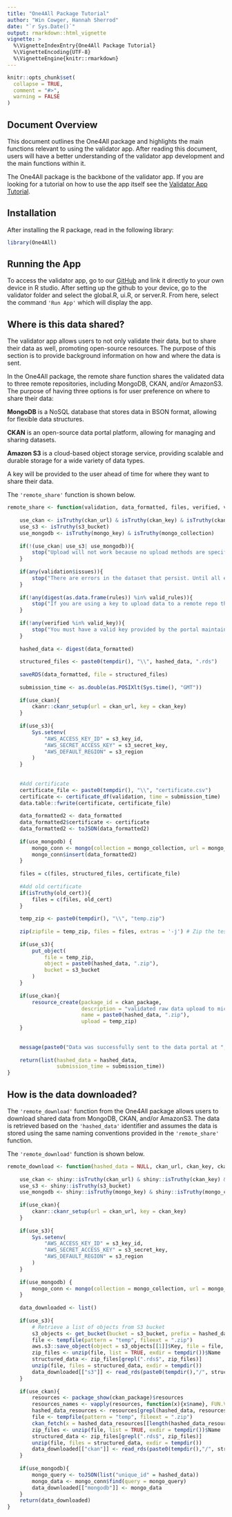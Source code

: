 ```yaml
---
title: "One4All Package Tutorial"
author: "Win Cowger, Hannah Sherrod"
date: "`r Sys.Date()`"
output: rmarkdown::html_vignette
vignette: >
  %\VignetteIndexEntry{One4All Package Tutorial}
  %\VignetteEncoding{UTF-8}
  %\VignetteEngine{knitr::rmarkdown}
---
```


```r
knitr::opts_chunk$set(
  collapse = TRUE,
  comment = "#>",
  warning = FALSE
)
```

## Document Overview

This document outlines the One4All package and highlights the main functions relevant to using the validator app. After reading this document, users will have a better understanding of the validator app development and the main functions within it. 

The One4All package is the backbone of the validator app. If you are looking for a tutorial on how to use the app itself see the [Validator App Tutorial](app.html).

## Installation

After installing the R package, read in the following library:
```r
library(One4All)
```

## Running the App

To access the validator app, go to our [GitHub](https://github.com/Moore-Institute-4-Plastic-Pollution-Res/One4All.git) and link it directly to your own device in R studio. After setting up the github to your device, go to the validator folder and select the global.R, ui.R, or server.R. From here, select the command `'Run App'` which will display the app.

## Where is this data shared?

The validator app allows users to not only validate their data, but to share their data as well, promoting open-source resources. The purpose of this section is to provide background information on how and where the data is sent. 


In the One4All package, the remote share function shares the validated data to three remote repositories, including MongoDB, CKAN, and/or AmazonS3. The purpose of having three options is for user preference on where to share their data: 


**MongoDB** is a NoSQL database that stores data in BSON format, allowing for flexible data structures.

**CKAN** is an open-source data portal platform, allowing for managing and sharing datasets.

**Amazon S3** is a cloud-based object storage service, providing scalable and durable storage for a wide variety of data types.

A key will be provided to the user ahead of time for where they want to share their data.

The `'remote_share'` function is shown below.
```r
remote_share <- function(validation, data_formatted, files, verified, valid_rules, valid_key, ckan_url, ckan_key, ckan_package, url_to_send, rules, results, s3_key_id, s3_secret_key, s3_region, s3_bucket, mongo_key, mongo_collection, old_cert = NULL){
    
    use_ckan <- isTruthy(ckan_url) & isTruthy(ckan_key) & isTruthy(ckan_package)
    use_s3 <- isTruthy(s3_bucket)
    use_mongodb <- isTruthy(mongo_key) & isTruthy(mongo_collection)
    
    if(!(use_ckan| use_s3| use_mongodb)){
        stop("Upload will not work because no upload methods are specified.")
    }
    
    if(any(validation$issues)){
        stop("There are errors in the dataset that persist. Until all errors are remedied, the data cannot be uploaded to the remote repository.")
    }
    
    if(!any(digest(as.data.frame(rules)) %in% valid_rules)){
        stop("If you are using a key to upload data to a remote repo then there must be a valid pair with the rules you are using in our internal database.")
    }
    
    if(!any(verified %in% valid_key)){
        stop("You must have a valid key provided by the portal maintainer to use this feature.")
    }
    
    hashed_data <- digest(data_formatted)
    
    structured_files <- paste0(tempdir(), "\\", hashed_data, ".rds")
    
    saveRDS(data_formatted, file = structured_files)
    
    submission_time <- as.double(as.POSIXlt(Sys.time(), "GMT"))
    
    if(use_ckan){
        ckanr::ckanr_setup(url = ckan_url, key = ckan_key)
    }    
    
    if(use_s3){
        Sys.setenv(
            "AWS_ACCESS_KEY_ID" = s3_key_id,
            "AWS_SECRET_ACCESS_KEY" = s3_secret_key,
            "AWS_DEFAULT_REGION" = s3_region
        )
    }
    
    
    #Add certificate
    certificate_file <- paste0(tempdir(), "\\", "certificate.csv")
    certificate <- certificate_df(validation, time = submission_time)
    data.table::fwrite(certificate, certificate_file)
    
    data_formatted2 <- data_formatted
    data_formatted2$certificate <- certificate
    data_formatted2 <- toJSON(data_formatted2)
    
    if(use_mongodb) {
        mongo_conn <- mongo(collection = mongo_collection, url = mongo_key)
        mongo_conn$insert(data_formatted2)
    }
    
    files = c(files, structured_files, certificate_file)
    
    #Add old certificate
    if(isTruthy(old_cert)){
        files = c(files, old_cert)
    }
    
    temp_zip <- paste0(tempdir(), "\\", "temp.zip")
    
    zip(zipfile = temp_zip, files = files, extras = '-j') # Zip the test file
    
    if(use_s3){
        put_object(
            file = temp_zip,
            object = paste0(hashed_data, ".zip"),
            bucket = s3_bucket
        )
    }
    
    if(use_ckan){
        resource_create(package_id = ckan_package,
                        description = "validated raw data upload to microplastic data portal",
                        name = paste0(hashed_data, ".zip"),
                        upload = temp_zip)
    }
    
    
    message(paste0("Data was successfully sent to the data portal at ", url_to_send))
    
    return(list(hashed_data = hashed_data,
                submission_time = submission_time))
}
```

## How is the data downloaded?

The `'remote_download'` function from the One4All package allows users to download shared data from MongoDB, CKAN, and/or AmazonS3. The data is retrieved based on the `'hashed_data'` identifier and assumes the data is stored using the same naming conventions provided in the `'remote_share'` function.

The `'remote_download'` function is shown below.
```r
remote_download <- function(hashed_data = NULL, ckan_url, ckan_key, ckan_package, s3_key_id, s3_secret_key, s3_region, s3_bucket, mongo_key, mongo_collection) {
    
    use_ckan <- shiny::isTruthy(ckan_url) & shiny::isTruthy(ckan_key) & shiny::isTruthy(ckan_package)
    use_s3 <- shiny::isTruthy(s3_bucket)
    use_mongodb <- shiny::isTruthy(mongo_key) & shiny::isTruthy(mongo_collection)
    
    if(use_ckan){
        ckanr::ckanr_setup(url = ckan_url, key = ckan_key)
    }
    
    if(use_s3){
        Sys.setenv(
            "AWS_ACCESS_KEY_ID" = s3_key_id,
            "AWS_SECRET_ACCESS_KEY" = s3_secret_key,
            "AWS_DEFAULT_REGION" = s3_region
        )
    }
    
    if(use_mongodb) {
        mongo_conn <- mongo(collection = mongo_collection, url = mongo_key)
    }
    
    data_downloaded <- list()
    
    if(use_s3){
        # Retrieve a list of objects from S3 bucket
        s3_objects <- get_bucket(bucket = s3_bucket, prefix = hashed_data)
        file <- tempfile(pattern = "temp", fileext = ".zip")
        aws.s3::save_object(object = s3_objects[[1]]$Key, file = file, bucket = s3_bucket)
        zip_files <- unzip(file, list = TRUE, exdir = tempdir())$Name
        structured_data <- zip_files[grepl(".rds$", zip_files)]
        unzip(file, files = structured_data, exdir = tempdir())
        data_downloaded[["s3"]] <- read_rds(paste0(tempdir(),"/", structured_data))
    }
    
    if(use_ckan){
        resources <- package_show(ckan_package)$resources
        resources_names <- vapply(resources, function(x){x$name}, FUN.VALUE = character(1))
        hashed_data_resources <- resources[grepl(hashed_data, resources_names)]
        file <- tempfile(pattern = "temp", fileext = ".zip")
        ckan_fetch(x = hashed_data_resources[[length(hashed_data_resources)]]$url, store = "disk", path = file)
        zip_files <- unzip(file, list = TRUE, exdir = tempdir())$Name
        structured_data <- zip_files[grepl(".rds$", zip_files)]
        unzip(file, files = structured_data, exdir = tempdir())
        data_downloaded[["ckan"]] <- read_rds(paste0(tempdir(),"/", structured_data))
    }
    
    if(use_mongodb){
        mongo_query <- toJSON(list("unique_id" = hashed_data))
        mongo_data <- mongo_conn$find(query = mongo_query)
        data_downloaded[["mongodb"]] <- mongo_data
    }
    return(data_downloaded)
}
```

